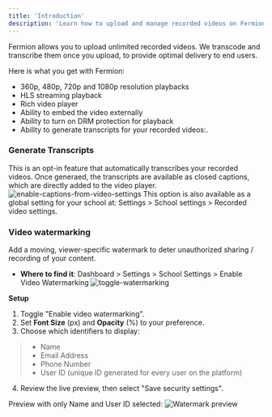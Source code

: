 ```yaml
---
title: 'Introduction'
description: 'Learn how to upload and manage recorded videos on Fermion'
---
```


Fermion allows you to upload unlimited recorded videos. We transcode and transcribe them once you upload, to provide optimal delivery to end users.

Here is what you get with Fermion:

-   360p, 480p, 720p and 1080p resolution playbacks
-   HLS streaming playback
-   Rich video player
-   Ability to embed the video externally
-   Ability to turn on DRM protection for playback
-   Ability to generate transcripts for your recorded videos:.

### Generate Transcripts
This is an opt-in feature that automatically transcribes your recorded videos. Once generaed, the transcripts are available as closed captions, which are directly added to the video player.
![enable-captions-from-video-settings](https://67d6ad5ef66ee0901532fd2f.storage.fermion.app/public-uncached/object-store-public-files/uploads/30-09-2025/Arc_PkVrKoTjib.nuhdmq.png)
This option is also available as a global setting for your school at: Settings > School settings > Recorded video settings.
### Video watermarking

Add a moving, viewer-specific watermark to deter unauthorized sharing / recording of your content.

-   **Where to find it**: Dashboard > Settings > School Settings > Enable Video Watermarking
![toggle-watermarking](https://67d6ad5ef66ee0901532fd2f.storage.fermion.app/public-uncached/object-store-public-files/uploads/01-10-2025/Arc_U4cZJtU9lE.yldsrn.png)

**Setup**

1.   Toggle "Enable video watermarking".
2.   Set **Font Size** (px) and **Opacity** (%) to your preference.
3.   Choose which identifiers to display:
>    -   Name
>    -   Email Address
>    -   Phone Number
>    -   User ID (unique ID generated for every user on the platform)
4.   Review the live preview, then select "Save security settings".

Preview with only Name and User ID selected:
![Watermark preview](https://67d6ad5ef66ee0901532fd2f.storage.fermion.app/public-uncached/object-store-public-files/uploads/11-09-2025/video-watermark.mqethn.png)